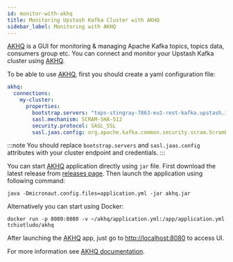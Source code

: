 ```yaml
---
id: monitor-with-akhq
title: Monitoring Upstash Kafka Cluster with AKHQ
sidebar_label: Monitoring with AKHQ
---
```



[AKHQ](https://akhq.io) is a GUI for monitoring & managing Apache Kafka topics, topics data, consumers group etc.
You can connect and monitor your Upstash Kafka cluster using [AKHQ](https://akhq.io). 

To be able to use [AKHQ](https://akhq.io), first you should create a yaml configuration file:

```yaml
akhq:
  connections:    
    my-cluster:
      properties:
        bootstrap.servers: "tops-stingray-7863-eu1-rest-kafka.upstash.io:9092"
        sasl.mechanism: SCRAM-SHA-512
        security.protocol: SASL_SSL
        sasl.jaas.config: org.apache.kafka.common.security.scram.ScramLoginModule required username="ZmlycG9iZXJtYW4ZHtSXVwmyJQ" password="J6ocnQfe25vUsI8AX-XxA==";    

```

:::note
You should replace `bootstrap.servers` and `sasl.jaas.config` attributes with your cluster endpoint and credentials.
:::

You can start [AKHQ](https://akhq.io) application directly using `jar` file. First download the latest release from [releases page](https://github.com/tchiotludo/akhq/releases).
Then launch the application using following command:

```shell
java -Dmicronaut.config.files=application.yml -jar akhq.jar
```

Alternatively you can start using Docker:

```shell
docker run -p 8080:8080 -v ~/akhq/application.yml:/app/application.yml tchiotludo/akhq
```

After launching the [AKHQ](https://akhq.io) app, just go to [http://localhost:8080](http://localhost:8080) to access UI.

For more information see [AKHQ documentation](https://akhq.io/docs/#installation). 
